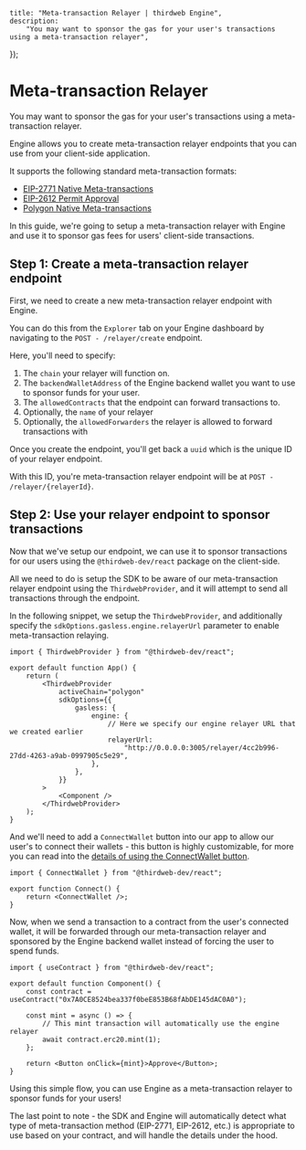 
	title: "Meta-transaction Relayer | thirdweb Engine",
	description:
		"You may want to sponsor the gas for your user's transactions using a meta-transaction relayer",
});

# Meta-transaction Relayer

You may want to sponsor the gas for your user's transactions using a meta-transaction relayer.

Engine allows you to create meta-transaction relayer endpoints that you can use from your client-side application.

It supports the following standard meta-transaction formats:

- [EIP-2771 Native Meta-transactions](https://eips.ethereum.org/EIPS/eip-2771)
- [EIP-2612 Permit Approval](https://eips.ethereum.org/EIPS/eip-2612)
- [Polygon Native Meta-transactions](https://wiki.polygon.technology/docs/pos/design/transactions/meta-transactions/meta-transactions/)

In this guide, we're going to setup a meta-transaction relayer with Engine and use it to sponsor gas fees for users' client-side transactions.

## Step 1: Create a meta-transaction relayer endpoint

First, we need to create a new meta-transaction relayer endpoint with Engine.

You can do this from the `Explorer` tab on your Engine dashboard by navigating to the `POST - /relayer/create` endpoint.

Here, you'll need to specify:

1. The `chain` your relayer will function on.
2. The `backendWalletAddress` of the Engine backend wallet you want to use to sponsor funds for your user.
3. The `allowedContracts` that the endpoint can forward transactions to.
4. Optionally, the `name` of your relayer
5. Optionally, the `allowedForwarders` the relayer is allowed to forward transactions with

<DocImage src={Relayer1} alt="Relayer setup" />

Once you create the endpoint, you'll get back a `uuid` which is the unique ID of your relayer endpoint.

With this ID, you're meta-transaction relayer endpoint will be at `POST - /relayer/{relayerId}`.

## Step 2: Use your relayer endpoint to sponsor transactions

Now that we've setup our endpoint, we can use it to sponsor transactions for our users using the `@thirdweb-dev/react` package on the client-side.

All we need to do is setup the SDK to be aware of our meta-transaction relayer endpoint using the `ThirdwebProvider`, and it will attempt to send all transactions through the endpoint.

In the following snippet, we setup the `ThirdwebProvider`, and additionally specify the `sdkOptions.gasless.engine.relayerUrl` parameter to enable meta-transaction relaying.

```tsx
import { ThirdwebProvider } from "@thirdweb-dev/react";

export default function App() {
	return (
		<ThirdwebProvider
			activeChain="polygon"
			sdkOptions={{
				gasless: {
					engine: {
						// Here we specify our engine relayer URL that we created earlier
						relayerUrl:
							"http://0.0.0.0:3005/relayer/4cc2b996-27dd-4263-a9ab-0997905c5e29",
					},
				},
			}}
		>
			<Component />
		</ThirdwebProvider>
	);
}
```

And we'll need to add a `ConnectWallet` button into our app to allow our user's to connect their wallets - this button is highly customizable, for more you can read into the [details of using the ConnectWallet button](/wallets/connect).

```tsx
import { ConnectWallet } from "@thirdweb-dev/react";

export function Connect() {
	return <ConnectWallet />;
}
```

Now, when we send a transaction to a contract from the user's connected wallet, it will be forwarded through our meta-transaction relayer and sponsored by the Engine backend wallet instead of forcing the user to spend funds.

```tsx
import { useContract } from "@thirdweb-dev/react";

export default function Component() {
	const contract = useContract("0x7A0CE8524bea337f0beE853B68fAbDE145dAC0A0");

	const mint = async () => {
		// This mint transaction will automatically use the engine relayer
		await contract.erc20.mint(1);
	};

	return <Button onClick={mint}>Approve</Button>;
}
```

Using this simple flow, you can use Engine as a meta-transaction relayer to sponsor funds for your users!

The last point to note - the SDK and Engine will automatically detect what type of meta-transaction method (EIP-2771, EIP-2612, etc.) is appropriate to use based on your contract, and will handle the details under the hood.
